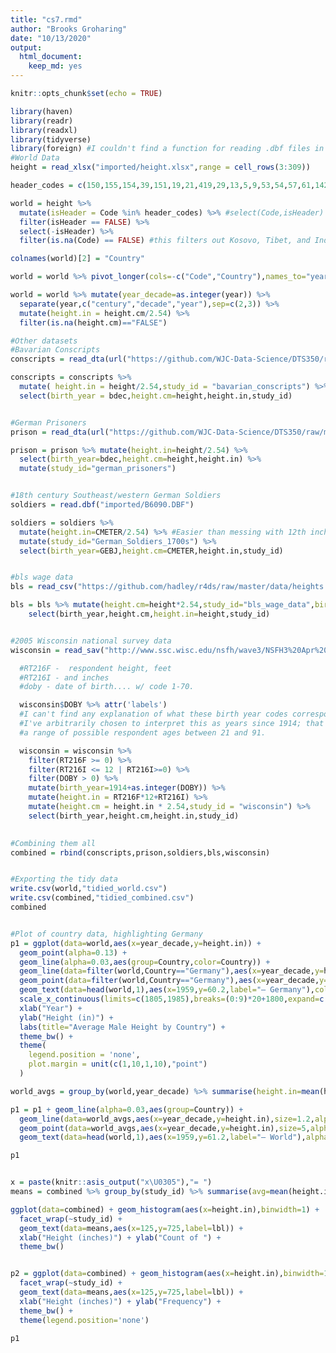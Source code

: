 ```yaml
---
title: "cs7.rmd"
author: "Brooks Groharing"
date: "10/13/2020"
output: 
  html_document: 
    keep_md: yes
---
```


```r
knitr::opts_chunk$set(echo = TRUE)
```

```r
library(haven)
library(readr)
library(readxl)
library(tidyverse)
library(foreign) #I couldn't find a function for reading .dbf files in the others...
#World Data
height = read_xlsx("imported/height.xlsx",range = cell_rows(3:309))

header_codes = c(150,155,154,39,151,19,21,419,29,13,5,9,53,54,57,61,142,34,30,35,145,143,2,15,11,17,18,14)

world = height %>% 
  mutate(isHeader = Code %in% header_codes) %>% #select(Code,isHeader) %>%
  filter(isHeader == FALSE) %>%
  select(-isHeader) %>%  
  filter(is.na(Code) == FALSE) #this filters out Kosovo, Tibet, and Indonesia. Consider adding them back in.

colnames(world)[2] = "Country"

world = world %>% pivot_longer(cols=-c("Code","Country"),names_to="year",values_to="height.cm")

world = world %>% mutate(year_decade=as.integer(year)) %>% 
  separate(year,c("century","decade","year"),sep=c(2,3)) %>% 
  mutate(height.in = height.cm/2.54) %>%
  filter(is.na(height.cm)=="FALSE")

#Other datasets
#Bavarian Conscripts
conscripts = read_dta(url("https://github.com/WJC-Data-Science/DTS350/raw/master/germanconscr.dta")) #Bavarian male conscrips

conscripts = conscripts %>%
  mutate( height.in = height/2.54,study_id = "bavarian_conscripts") %>%
  select(birth_year = bdec,height.cm=height,height.in,study_id)


#German Prisoners
prison = read_dta(url("https://github.com/WJC-Data-Science/DTS350/raw/master/germanprison.dta")) #German prison data

prison = prison %>% mutate(height.in=height/2.54) %>%
  select(birth_year=bdec,height.cm=height,height.in) %>%
  mutate(study_id="german_prisoners")


#18th century Southeast/western German Soldiers
soldiers = read.dbf("imported/B6090.DBF")

soldiers = soldiers %>% 
  mutate(height.in=CMETER/2.54) %>% #Easier than messing with 12th inches
  mutate(study_id="German_Soldiers_1700s") %>% 
  select(birth_year=GEBJ,height.cm=CMETER,height.in,study_id)


#bls wage data
bls = read_csv("https://github.com/hadley/r4ds/raw/master/data/heights.csv")

bls = bls %>% mutate(height.cm=height*2.54,study_id="bls_wage_data",birth_year=1950) %>%
    select(birth_year,height.cm,height.in=height,study_id)


#2005 Wisconsin national survey data
wisconsin = read_sav("http://www.ssc.wisc.edu/nsfh/wave3/NSFH3%20Apr%202005%20release/main05022005.sav")

  #RT216F -  respondent height, feet
  #RT216I - and inches
  #doby - date of birth.... w/ code 1-70.

  wisconsin$DOBY %>% attr('labels')
  #I can't find any explanation of what these birth year codes correspond to. 
  #I've arbitrarily chosen to interpret this as years since 1914; that gives 
  #a range of possible respondent ages between 21 and 91.

  wisconsin = wisconsin %>% 
    filter(RT216F >= 0) %>%
    filter(RT216I <= 12 | RT216I>=0) %>% 
    filter(DOBY > 0) %>%
    mutate(birth_year=1914+as.integer(DOBY)) %>%
    mutate(height.in = RT216F*12+RT216I) %>%
    mutate(height.cm = height.in * 2.54,study_id = "wisconsin") %>%
    select(birth_year,height.cm,height.in,study_id)

  
#Combining them all
combined = rbind(conscripts,prison,soldiers,bls,wisconsin)


#Exporting the tidy data
write.csv(world,"tidied_world.csv")
write.csv(combined,"tidied_combined.csv")
combined


#Plot of country data, highlighting Germany
p1 = ggplot(data=world,aes(x=year_decade,y=height.in)) + 
  geom_point(alpha=0.13) +
  geom_line(alpha=0.03,aes(group=Country,color=Country)) +
  geom_line(data=filter(world,Country=="Germany"),aes(x=year_decade,y=height.in),size=1.2,alpha=0.2,color="blue") +
  geom_point(data=filter(world,Country=="Germany"),aes(x=year_decade,y=height.in),color="blue",size=5,alpha=0.3)+
  geom_text(data=head(world,1),aes(x=1959,y=60.2,label="— Germany"),color="blue",alpha=0.7,hjust=0,size=5) +
  scale_x_continuous(limits=c(1805,1985),breaks=(0:9)*20+1800,expand=c(0,0,0,0)) +
  xlab("Year") +
  ylab("Height (in)") + 
  labs(title="Average Male Height by Country") +
  theme_bw() +
  theme(
    legend.position = 'none',
    plot.margin = unit(c(1,10,1,10),"point")
  )

world_avgs = group_by(world,year_decade) %>% summarise(height.in=mean(height.in)) 

p1 = p1 + geom_line(alpha=0.03,aes(group=Country)) +
  geom_line(data=world_avgs,aes(x=year_decade,y=height.in),size=1.2,alpha=0.4) +
  geom_point(data=world_avgs,aes(x=year_decade,y=height.in),size=5,alpha=0.2) +
  geom_text(data=head(world,1),aes(x=1959,y=61.2,label="— World"),alpha=0.7,hjust=0,size=5)

p1


x = paste(knitr::asis_output("x\U0305"),"= ")
means = combined %>% group_by(study_id) %>% summarise(avg=mean(height.in)) %>% mutate(lbl=paste(x,round(avg,2)))

ggplot(data=combined) + geom_histogram(aes(x=height.in),binwidth=1) +
  facet_wrap(~study_id) + 
  geom_text(data=means,aes(x=125,y=725,label=lbl)) +
  xlab("Height (inches)") + ylab("Count of ") +
  theme_bw()


p2 = ggplot(data=combined) + geom_histogram(aes(x=height.in),binwidth=1) +
  facet_wrap(~study_id) + 
  geom_text(data=means,aes(x=125,y=725,label=lbl)) +
  xlab("Height (inches)") + ylab("Frequency") +
  theme_bw() +
  theme(legend.position='none')

```



```r
p1

```